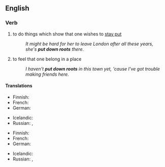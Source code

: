 ==English==

===Verb===
{{head|en|verb|head=[[put]] [[down]] [[roots]]}}

# {{context|idiomatic|lang=en}} to do things which show that one wishes to [[stay put]]
#: ''It might be hard for her to leave London after all these years, she's '''put down roots''' there.''
# {{context|idiomatic|lang=en}} to feel that one belong in a place
#: ''I haven't '''put down roots''' in this town yet, 'cause I've got trouble making friends here.''

====Translations====
{{trans-top|to do things or acts which show that one want to stay there}}
* Finnish: {{t|fi|juurtua}}
* French: {{t|fr|prendre racine}}
* German: {{t-|de|Wurzeln schlagen}}
{{trans-mid}}
* Icelandic: {{t-|is|festa rætur}}
* Russian: {{tø|ru|[[пускать]] [[корень|корни]]|impf|tr=puskátʹ kórni|sc=Cyrl}}, {{tø|ru|[[пустить]] [[корень|корни]]|pf|tr=pustítʹ kórni|sc=Cyrl}}
{{trans-bottom}}

{{trans-top|to feel that one belong in a place}}
* Finnish: {{t|fi|juurtua}}
* French: {{t|fr|prendre racine}}
* German: {{t-|de|Wurzeln schlagen}}
{{trans-mid}}
* Icelandic: {{t-|is|festa rætur}}
* Russian: {{tø|ru|[[пускать]] [[корень|корни]]|impf|tr=puskátʹ kórni|sc=Cyrl}}, {{tø|ru|[[пустить]] [[корень|корни]]|pf|tr=pustítʹ kórni|sc=Cyrl}}
{{trans-bottom}}